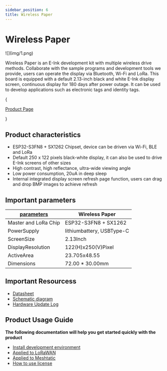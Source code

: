 ```yaml
---
sidebar_position: 6
title: Wireless Paper
---
```

# Wireless Paper


<div style={{ textAlign: 'center' }}>
  ![](img/1.png)
</div>

Wireless Paper is an E-Ink development kit with multiple wireless drive methods. Collaborate with the sample programs and development tools we provide, users can operate the display via Bluetooth, Wi-Fi and LoRa. This board is equipped with a default 2.13-inch black and white E-Ink display screen, continuous display for 180 days after power outage. It can be used to develop applications such as electronic tags and identity tags.

{<div className={styles.btnContainer}>
  <a href="https://heltec.org/project/wireless-paper/" className={styles.btnLink1}>
    Product Page
  </a>
</div>}

## Product characteristics
- ESP32-S3FN8 + SX1262 Chipset, device can be driven via Wi-Fi, BLE and LoRa
- Default 250 x 122 pixels black-white display, it can also be used to drive E-Ink screens of other sizes
- High contrast, high reflectance, ultra-wide viewing angle
- Low power consumption, 20uA in deep sleep
- Internal integrated display screen refresh page function, users can drag and drop BMP images to achieve refresh


## Important parameters
| [parameters](https://resource.heltec.cn/download/Wireless_Paper/Wireless-Paper.pdf)         | Wireless Paper         |
|--------------------|----------------------------|
|Master and LoRa Chip      |	    ESP32-S3FN8 + SX1262                |
| PowerSupply  |     lithiumbattery, USBType-C               |
| ScreenSize     |   	 2.13Inch              |
| DisplayResolution         | 	122(H)x250(V)Pixel          |
| ActiveArea          |   23.705x48.55|
| Dimensions         |   	72.00 * 30.00mm    |


## Important Resourcess

- [Datasheet](https://resource.heltec.cn/download/Wireless_Paper/Wireless-Paper.pdf)
- [Schematic diagram](https://resource.heltec.cn/download/Wireless_Paper/Wireless_Paper_V0.4_Schematic_Diagram.pdf)
- [Hardware Update Log](docs/devices/open-source-devices/esp32-series/lora-32/wireless-paper/hardware-update-log)


## Product Usage Guide
**The following documentation will help you get started quickly with the product**
- [Install development environment](/docs/devices/open-source-devices/esp32-series/esp32-quick-start?esp32=esp32)
- [Applied to LoRaWAN](/docs/devices/open-source-devices/esp32-series/esp32-quick-start?esp32=lorawan)
- [Applied to Meshtatic](/docs/devices/open-source-devices/esp32-series/esp32-quick-start?esp32=meshtastic)
- [How to use license](docs/devices/general-docs/how_to_use_license)

